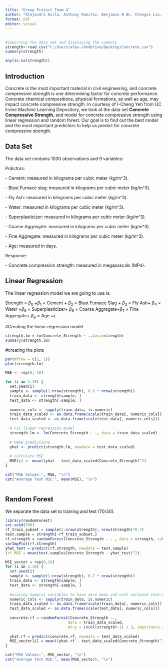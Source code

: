 ---
title: "Group Project Team 4"
author: "Alejandro Avila, Anthony Ramirez, Benjamin B An, Chengze Liu, Vishu Kodikanti"
format: pdf
editor: visual
---

## 

```{r}
#importing the data set and displaying the summary
strength<-read.csv("C:/Users/alex-/OneDrive/Desktop/Concrete.csv")
summary(strength)

```
```{r}
any(is.na(strength))
```
## Introduction

Concrete is the most important material in civil engineering, and concrete compressive strength is one determining factor for concrete performance. Concrete chemical compositions, physical formations, as well as age, may impact concrete compressive strength. In courtesy of I-Cheng Yeh from UC Irvine Machine Learning Depository, we look at the data set **Concrete Compressive Strength**, and model for concrete compressive strength using linear regression and random forest. Our goal is to find out the best model and the most important predictors to help us predict for concrete compressive strength.

## Data Set

The data set contains 1030 observations and 9 variables:

Prdictors:

\- Cement: measured in kilograms per cubic meter (kg/m\^3).

\- Blast Furnace slag: measured in kilograms per cubic meter (kg/m\^3).

\- Fly Ash: measured in kilograms per cubic meter (kg/m\^3).

\- Water: measured in kilograms per cubic meter (kg/m\^3).

\- Superplasticizer: measured in kilograms per cubic meter (kg/m\^3).

\- Coarse Aggregate: measured in kilograms per cubic meter (kg/m\^3).

\- Fine Aggregate: measured in kilograms per cubic meter (kg/m\^3).

\- Age: measured in days.

Response:

\- Concrete compression strength: measured in megapascals (MPa).

## Linear Regression

The linear regression model we are going to use is: 

Strength = $\beta_0$ +$\beta_1$ $\times$ Cement + $\beta_2$ $\times$ Blast Furnace Slag + $\beta_3$ $\times$ Fly Ash+ $\beta_4$ $\times$ Water
+$\beta_5$ $\times$ Superplasticizer+ $\beta_6$ $\times$ Coarse Aggregate+$\beta_7$ $\times$ Fine Aggregate+ $\beta_8$ $\times$ Age +$\epsilon$

#Creating the linear regression model 
```{r}
strength.lm = lm(Concrete_Strength ~ .,data=strength)
summary(strength.lm)

```
#creating the plots
```{r}
par(mfrow = c(2, 2))
plot(strength.lm)
```
```{r}
MSE <- rep(0, 10)

for (i in 1:10) {
  set.seed(i)
  sample <- sample(1:nrow(strength), 0.8 * nrow(strength))
  train_data <- strength[sample, ]  
  test_data <- strength[-sample, ]  
  
  numeric_cols <- sapply(train_data, is.numeric)
  train_data_scaled <- as.data.frame(scale(train_data[, numeric_cols]))
  test_data_scaled <- as.data.frame(scale(test_data[, numeric_cols]))
  
  # Fit linear regression model
  strength.lm <- lm(Concrete_Strength ~ ., data = train_data_scaled)
  
  # Make predictions
  yhat <- predict(strength.lm, newdata = test_data_scaled)
  
  # Calculate MSE
  MSE[i] <- mean((yhat - test_data_scaled$Concrete_Strength)^2)
}

cat("MSE Values:", MSE, "\n")
cat("Average Test MSE:", mean(MSE), "\n")



```

## Random Forest

We separate the data set to training and test (70/30).

```{r}
library(randomForest)
set.seed(200)
rf_train_subset = sample(1:nrow(strength), nrow(strength)*0.7)
test.sample = strength[-rf_train_subset,]
rf.strength = randomForest(Concrete_Strength ~ . , data = strength, subset = rf_train_subset, mtry = ncol((strength)-1)/3, importance = TRUE)
varImpPlot(rf.strength)
yhat_test = predict(rf.strength, newdata = test.sample)
(rf.MSE = mean(test.sample$Concrete_Strength - yhat_test)^2)

MSE_vector = rep(0,10)
for (i in 1:10) {
  set.seed(i) 
  sample <- sample(1:nrow(strength), 0.7 * nrow(strength))
  train_data <- strength[sample, ]
  test_data <- strength[-sample, ]
  
  #scaling numeric variables to have zero mean and unit variance (min-max scaling)
  numeric_cols <- sapply(train_data, is.numeric)
  train_data_scaled <- as.data.frame(scale(train_data[, numeric_cols]))
  test_data_scaled <- as.data.frame(scale(test_data[, numeric_cols]))
  
  concrete.rf = randomForest(Concrete_Strength ~., 
                            data = train_data_scaled,
                            mtry = (ncol(strength)-1) / 3, importance = TRUE)
  
  yhat.rf = predict(concrete.rf, newdata = test_data_scaled)
  MSE_vector[i] = mean((yhat.rf - test_data_scaled$Concrete_Strength)^2)
}

cat("MSE Values:", MSE_vector, "\n")
cat("Average Test MSE:", mean(MSE_vector), "\n")

```
